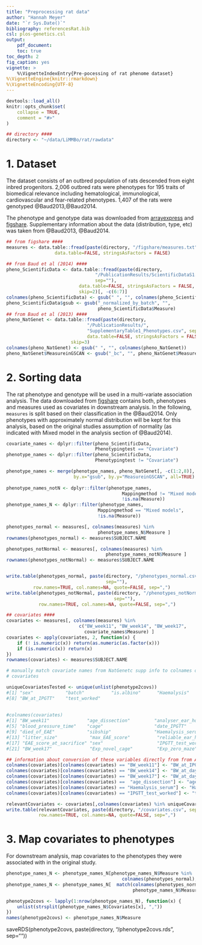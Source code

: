 ```yaml
---
title: "Preprocessing rat data"
author: "Hannah Meyer"
date: "`r Sys.Date()`"
bibliography: referencesRat.bib
csl: plos-genetics.csl
output:    
    pdf_document:
    toc: true
toc_depth: 2
fig_caption: yes
vignette: >
    %\VignetteIndexEntry{Pre-pocessing of rat phenome dataset}
%\VignetteEngine{knitr::rmarkdown}
%\VignetteEncoding{UTF-8}
---
```



```r
devtools::load_all()
knitr::opts_chunk$set(
    collapse = TRUE,
    comment = "#>"
)
```

```r
## directory ####
directory <- "~/data/LiMMBo/rat/rawdata"
```

# 1. Dataset
The dataset consists of an outbred population of rats descended from eight 
inbred progenitors. 2,006 outbred rats were phenotypes for 195 traits of 
biomedical relevance including hematological, immunological, cardiovascular and 
fear-related phenotypes. 1,407 of the rats were genotyped @Baud2013,@Baud2014.

The phenotype and genotype data was downloaded from [arrayexpress](https://www.ebi.ac.uk/arrayexpress/experiments/E-MTAB-2332/) and [figshare](http://dx.doi.org/10.6084/m9.figshare.943485). Supplementary 
information about the data (distribution, type, etc) was taken from @Baud2013,
@Baud2014.

```r
## from figshare ####
measures <- data.table::fread(paste(directory, "/figshare/measures.txt", sep=""), 
                  data.table=FALSE, stringsAsFactors = FALSE)

## from Baud et al (2014) ####
pheno_ScientificData <- data.table::fread(paste(directory, 
                                 "/PublicationResults/ScientificDataS1.csv", 
                                 sep=""),
                           data.table=FALSE, stringsAsFactors = FALSE, 
                           skip=2)[, -c(6:7)]
colnames(pheno_ScientificData) <- gsub(" ", "", colnames(pheno_ScientificData))
pheno_ScientificData$gsub <- gsub("_normalized_by_batch", "",
                                  pheno_ScientificData$Measure)
## from Baud et al (2013) ####
pheno_NatGenet <- data.table::fread(paste(directory, 
                              "/PublicationResults/", 
                              "SupplementaryTable1_Phenotypes.csv", sep=""),
                              data.table=FALSE, stringsAsFactors = FALSE, 
                        skip=3)
colnames(pheno_NatGenet) <- gsub(" ", "", colnames(pheno_NatGenet))
pheno_NatGenet$MeasureinGSCAN <- gsub("_bc", "", pheno_NatGenet$MeasureinGSCAN)
```

# 2. Sorting data
The rat phenotype and genotype will be used in a multi-variate association
analysis. The data downloaded from [figshare](http://dx.doi.org/10.6084/m9.figshare.943485)
contains both, phenotypes and measures used as covariates in downstream analysis.
In the following, `measures` is split based on their classification in the 
@Baud2014. Only phenotypes with approximately normal distribution will be kept
for this analysis, based on the original studies assumption of normality 
(as indicated with Mixed model in the analysis section of @Baud2014).

```r
covariate_names <- dplyr::filter(pheno_ScientificData, 
                                 Phenotypingtest == "Covariate")
phenotype_names <- dplyr::filter(pheno_ScientificData, 
                                 Phenotypingtest != "Covariate")

phenotype_names <- merge(phenotype_names, pheno_NatGenet[, -c(1:2,8)], 
                         by.x="gsub", by.y="MeasureinGSCAN", all=TRUE)
 
phenotype_names_notN <- dplyr::filter(phenotype_names, 
                                           Mappingmethod != "Mixed models",
                                           !is.na(Measure))
phenotype_names_N <- dplyr::filter(phenotype_names, 
                                  Mappingmethod == "Mixed models",
                                  !is.na(Measure))

phenotypes_normal <- measures[, colnames(measures) %in% 
                                  phenotype_names_N$Measure ]
rownames(phenotypes_normal) <- measures$SUBJECT.NAME

phenotypes_notNormal <- measures[, colnames(measures) %in% 
                                     phenotype_names_notN$Measure ]
rownames(phenotypes_notNormal) <- measures$SUBJECT.NAME


write.table(phenotypes_normal, paste(directory, "/phenotypes_normal.csv", 
                                     sep=""),
          row.names=TRUE, col.names=NA, quote=FALSE, sep=",")
write.table(phenotypes_notNormal, paste(directory, "/phenotypes_notNormal.csv", 
                                        sep=""),
            row.names=TRUE, col.names=NA, quote=FALSE, sep=",")

## covariates ####
covariates <- measures[, colnames(measures) %in% 
                           c("BW_week11", "BW_week14", "BW_week17", 
                             covariate_names$Measure) ]
covariates <- apply(covariates, 2, function(x) {
    if (! is.numeric(x)) return(as.numeric(as.factor(x)))
    if (is.numeric(x)) return(x)
})
rownames(covariates) <- measures$SUBJECT.NAME

# manually match covariate names from NatGenetc supp info to colnames of measure/
# covariates

uniqueCovariatesTested <- unique(unlist(phenotype2covs))
#[1] "sex"            "batch"          "is.albino"      "Haemalysis"     "BW_at_day28_pi" "BW_at_day9_pi"  "age"         
#[8] "BW_at_IPGTT"    "test_worked"
    
 
#colnames(covariates)
#[1] "BW_week11"              "age_dissection"         "analyser_ear_hole"      "batch"                 
#[5] "blood_pressure_time"    "cage"                   "date_IPGTT"             "date_of_birth"         
#[9] "died_of_EAE"            "sibship"                "Haemalysis_serum"       "is.albino"             
#[13] "litter_size"            "max_EAE_score"          "reliable_ear_hole"      "scanner_ear_hole"      
#[17] "EAE_score_at_sacrifice" "sex"                    "IPGTT_test_worked"      "BW_week14"             
#[21] "BW_week17"              "Exp_novel_cage"         "Exp_zero_maze"          "Exp_shuttlebox"        

## information about conversion of these variables directly from from Amelie Baud
colnames(covariates)[colnames(covariates) == "BW_week11"] <- "BW_at_IPGTT"
colnames(covariates)[colnames(covariates) == "BW_week14"] <- "BW_at_day9_pi"
colnames(covariates)[colnames(covariates) == "BW_week17"] <- "BW_at_day28_pi"
colnames(covariates)[colnames(covariates) ==  "age_dissection"] <- "age"
colnames(covariates)[colnames(covariates) == "Haemalysis_serum"] <- "Haemalysis"
colnames(covariates)[colnames(covariates) == "IPGTT_test_worked"] <- "test_worked"

relevantCovariates <- covariates[,colnames(covariates) %in% uniqueCovariatesTested]
write.table(relevantCovariates, paste(directory, "/covariates.csv", sep=""),
            row.names=TRUE, col.names=NA, quote=FALSE, sep=",")

```

# 3. Map covariates to phenotypes
For downstream analysis, map covariates to the phenotypes they were associated
with in the original study.
```r
phenotype_names_N <- phenotype_names_N[phenotype_names_N$Measure %in% 
                                           colnames(phenotypes_normal),]
phenotype_names_N <- phenotype_names_N[  match(colnames(phenotypes_normal), 
                                               phenotype_names_N$Measure),]

phenotype2covs <- lapply(1:nrow(phenotype_names_N), function(x) {
    unlist(strsplit(phenotype_names_N$Covariates[x], ","))
})
names(phenotype2covs) <- phenotype_names_N$Measure
```
saveRDS(phenotype2covs, paste(directory, "/phenotype2covs.rds", sep=""))